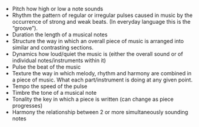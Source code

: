 - Pitch
  how high or low a note sounds
- Rhythm
  the pattern of regular or irregular pulses caused in music by the occurrence of strong and weak beats. (In everyday language this is the “groove”).
- Duration
  the length of a musical notes
- Structure
  the way in which an overall piece of music is arranged into similar and contrasting sections.
- Dynamics
  how loud/quiet the music is (either the overall sound or of individual notes/instruments within it)
- Pulse
  the beat of the music
- Texture
  the way in which melody, rhythm and harmony are combined in a piece of music. What each part/instrument is doing at any given point.
- Tempo
  the speed of the pulse
- Timbre
  the tone of a musical note
- Tonality
  the key in which a piece is written (can change as piece progresses)
- Harmony
  the relationship between 2 or more simultaneously sounding notes